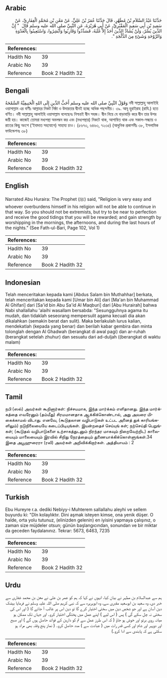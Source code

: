 ## Arabic


<div dir="rtl" lang="ar" style={{fontSize:'larger',backgroundColor:'#f8f9fa',padding:20}}>
حَدَّثَنَا عَبْدُ السَّلاَمِ بْنُ مُطَهَّرٍ، قَالَ حَدَّثَنَا عُمَرُ بْنُ عَلِيٍّ، عَنْ مَعْنِ بْنِ مُحَمَّدٍ الْغِفَارِيِّ، عَنْ سَعِيدِ بْنِ أَبِي سَعِيدٍ الْمَقْبُرِيِّ، عَنْ أَبِي هُرَيْرَةَ، عَنِ النَّبِيِّ صلى الله عليه وسلم قَالَ ‏ "‏ إِنَّ الدِّينَ يُسْرٌ، وَلَنْ يُشَادَّ الدِّينَ أَحَدٌ إِلاَّ غَلَبَهُ، فَسَدِّدُوا وَقَارِبُوا وَأَبْشِرُوا، وَاسْتَعِينُوا بِالْغَدْوَةِ وَالرَّوْحَةِ وَشَىْءٍ مِنَ الدُّلْجَةِ ‏"‏‏.‏
</div>
<div style={{backgroundColor:'#f8f9fa',padding:20, marginBottom: 10}}><table> <thead> <tr> <th>References:</th> <th></th> </tr> </thead> <tbody><tr><td>Hadith No</td><td>39</td></tr><tr><td>Arabic No</td><td>39</td></tr><tr><td>Reference</td><td>Book 2 Hadith 32</td></tr></tbody></table></div>

## Bengali


<div dir="ltr" lang="bn" style={{fontSize:'larger',backgroundColor:'#f8f9fa',padding:20}}>
وَقَوْلُ النَّبِيِّ صلى الله عليه وسلم أَحَبُّ الدِّينِ إِلَى اللهِ الْحَنِيفِيَّةُ السَّمْحَةُ নবী সাল্লাল্লাহু আলাইহি ওয়াসাল্লাম এর বাণীঃ আল্লাহর নিকট নিষ্ঠা ও উদারতার দ্বীনই হচ্ছে অধিক পছন্দনীয়। ৩৯. আবূ হুরাইরাহ (রাযি.) হতে বর্ণিত। নবী সাল্লাল্লাহু আলাইহি ওয়াসাল্লাম বলেছেনঃ নিশ্চয়ই দ্বীন সহজ। দ্বীন নিয়ে যে বাড়াবাড়ি করে দ্বীন তার উপর জয়ী হয়। কাজেই তোমরা মধ্যপন্থা অবলম্বন কর এবং (মধ্যপন্থার) নিকটে থাক, আশান্বিত থাক এবং সকাল-সন্ধ্যায় ও রাতের কিছু অংশে (‘ইবাদাত সহযোগে) সাহায্য চাও। (৫৬৭৩, ৬৪৬৩, ৭২৩৫) (আধুনিক প্রকাশনীঃ ৩৮, ইসলামিক ফাউন্ডেশনঃ ৩৮)
</div>
<div style={{backgroundColor:'#f8f9fa',padding:20, marginBottom: 10}}><table> <thead> <tr> <th>References:</th> <th></th> </tr> </thead> <tbody><tr><td>Hadith No</td><td>39</td></tr><tr><td>Arabic No</td><td>39</td></tr><tr><td>Reference</td><td>Book 2 Hadith 32</td></tr></tbody></table></div>

## English


<div dir="ltr" lang="en" style={{fontSize:'larger',backgroundColor:'#f8f9fa',padding:20}}>
Narrated Abu Huraira: The Prophet (ﷺ) said, "Religion is very easy and whoever overburdens himself in his religion will not be able to continue in that way. So you should not be extremists, but try to be near to perfection and receive the good tidings that you will be rewarded; and gain strength by worshipping in the mornings, the afternoons, and during the last hours of the nights." (See Fath-ul-Bari, Page 102, Vol 1)
</div>
<div style={{backgroundColor:'#f8f9fa',padding:20, marginBottom: 10}}><table> <thead> <tr> <th>References:</th> <th></th> </tr> </thead> <tbody><tr><td>Hadith No</td><td>39</td></tr><tr><td>Arabic No</td><td>39</td></tr><tr><td>Reference</td><td>Book 2 Hadith 32</td></tr></tbody></table></div>

## Indonesian


<div dir="ltr" lang="id" style={{fontSize:'larger',backgroundColor:'#f8f9fa',padding:20}}>
Telah menceritakan kepada kami [Abdus Salam bin Muthahhar] berkata, telah menceritakan kepada kami [Umar bin Ali] dari [Ma'an bin Muhammad Al Ghifari] dari [Sa'id bin Abu Sa'id Al Maqburi] dari [Abu Hurairah] bahwa Nabi shallallahu 'alaihi wasallam bersabda: "Sesungguhnya agama itu mudah, dan tidaklah seseorang mempersulit agama kecuali dia akan dikalahkan (semakin berat dan sulit). Maka berlakulah lurus kalian, mendekatlah (kepada yang benar) dan berilah kabar gembira dan minta tolonglah dengan Al Ghadwah (berangkat di awal pagi) dan ar-ruhah (berangkat setelah zhuhur) dan sesuatu dari ad-duljah ((berangkat di waktu malam)
</div>
<div style={{backgroundColor:'#f8f9fa',padding:20, marginBottom: 10}}><table> <thead> <tr> <th>References:</th> <th></th> </tr> </thead> <tbody><tr><td>Hadith No</td><td>39</td></tr><tr><td>Arabic No</td><td>39</td></tr><tr><td>Reference</td><td>Book 2 Hadith 32</td></tr></tbody></table></div>

## Tamil


<div dir="ltr" lang="ta" style={{fontSize:'larger',backgroundColor:'#f8f9fa',padding:20}}>
நபி (ஸல்) அவர்கள் கூறினார்கள்: நிச்சயமாக, இந்த மார்க்கம் எளிதானது. இந்த மார்க்கத்தை எவரேனும் (தம்மீது) சிரமமானதாக ஆக்கிக்கொண்டால், அது அவரை மிகைக்காமல் விடாது. எனவே, (கூடுதலான வழிபாடுகள் உட்பட அனைத் துக் காரியங்களிலும்) நடுநிலையையே கடைப்பிடியுங்கள். இயன்றதைச் செய்யுங் கள்; நற்செய்தி பெறுங்கள்; (கூடுதல் வழிபாடுகளை உற்சாகத்துடனும் நிரந்தர மாகவும் நிறைவேற்றிட) காலையையும் மாலையையும் இரவில் சிறிது நேரத்தையும் துணையாக்கிக்கொள்ளுங்கள்.34 இதை அபூஹுரைரா (ரலி) அவர்கள் அறிவிக்கிறார்கள். அத்தியாயம் : 2
</div>
<div style={{backgroundColor:'#f8f9fa',padding:20, marginBottom: 10}}><table> <thead> <tr> <th>References:</th> <th></th> </tr> </thead> <tbody><tr><td>Hadith No</td><td>39</td></tr><tr><td>Arabic No</td><td>39</td></tr><tr><td>Reference</td><td>Book 2 Hadith 32</td></tr></tbody></table></div>

## Turkish


<div dir="ltr" lang="tr" style={{fontSize:'larger',backgroundColor:'#f8f9fa',padding:20}}>
Ebu Hureyre r.a. dediki Nebiyy-i Muhterem sallallahu aleyhi ve sellem buyurdu ki: "Dîn kolaylıktır. Dini aşmak isteyen kimse, ona yenik düşer. O halde, orta yolu tutunuz, (elinizden gelenin) en iyisini yapmaya çalışınız, o zaman size müjdeler otsun; günün başlangıcından, sonundan ve bir miktar da geceden faydalanınız. Tekrar: 5673, 6463, 7235
</div>
<div style={{backgroundColor:'#f8f9fa',padding:20, marginBottom: 10}}><table> <thead> <tr> <th>References:</th> <th></th> </tr> </thead> <tbody><tr><td>Hadith No</td><td>39</td></tr><tr><td>Arabic No</td><td>39</td></tr><tr><td>Reference</td><td>Book 2 Hadith 32</td></tr></tbody></table></div>

## Urdu


<div dir="rtl" lang="ur" style={{fontSize:'larger',backgroundColor:'#f8f9fa',padding:20}}>
ہم سے عبدالسلام بن مطہر نے بیان کیا، انہوں نے کہا کہ ہم کو عمر بن علی نے معن بن محمد غفاری سے خبر دی، وہ سعید بن ابوسعید مقبری سے، وہ ابوہریرہ سے کہ نبی کریم صلی اللہ علیہ وسلم نے فرمایا بیشک دین آسان ہے اور جو شخص دین میں سختی اختیار کرے گا تو دین اس پر غالب آ جائے گا ( اور اس کی سختی نہ چل سکے گی ) پس ( اس لیے ) اپنے عمل میں پختگی اختیار کرو۔ اور جہاں تک ممکن ہو میانہ روی برتو اور خوش ہو جاؤ ( کہ اس طرز عمل سے تم کو دارین کے فوائد حاصل ہوں گے ) اور صبح اور دوپہر اور شام اور کسی قدر رات میں ( عبادت سے ) مدد حاصل کرو۔ ( نماز پنج وقتہ بھی مراد ہو سکتی ہے کہ پابندی سے ادا کرو۔)
</div>
<div style={{backgroundColor:'#f8f9fa',padding:20, marginBottom: 10}}><table> <thead> <tr> <th>References:</th> <th></th> </tr> </thead> <tbody><tr><td>Hadith No</td><td>39</td></tr><tr><td>Arabic No</td><td>39</td></tr><tr><td>Reference</td><td>Book 2 Hadith 32</td></tr></tbody></table></div>